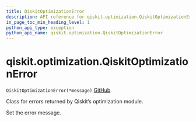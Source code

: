 ```yaml
---
title: QiskitOptimizationError
description: API reference for qiskit.optimization.QiskitOptimizationError
in_page_toc_min_heading_level: 1
python_api_type: exception
python_api_name: qiskit.optimization.QiskitOptimizationError
---
```


# qiskit.optimization.QiskitOptimizationError

<span id="qiskit.optimization.QiskitOptimizationError" />

`QiskitOptimizationError(*message)` [GitHub](https://github.com/qiskit-community/qiskit-aqua/tree/stable/0.9/qiskit/optimization/exceptions.py "view source code")

Class for errors returned by Qiskit’s optimization module.

Set the error message.

